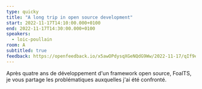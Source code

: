 ```yaml
---
type: quicky
title: "A long trip in open source development"
start: 2022-11-17T14:10:00.000+0100
end: 2022-11-17T14:30:00.000+0100
speakers:
  - loic-poullain
room: A
subtitled: true
feedback: https://openfeedback.io/x5awOPdysqXGeNQdG9Ww/2022-11-17/qIf9exCZqgGazqgJhij7
---
```


Après quatre ans de développement d'un framework open source, FoalTS, je vous
partage les problématiques auxquelles j'ai été confronté.
